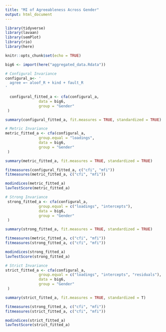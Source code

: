 ```yaml
---
title: "MI of Agreeableness Across Gender"
output: html_document
---
```


```r

library(tidyverse)
library(lavaan)
library(semPlot)
library(rio)
library(here)

knitr::opts_chunk$set(echo = TRUE)
```

```r

big6 <- import(here("aggregated_data.Rdata"))
```


```r
# Configural Invariance 
configural_a<- '
  agree =~ aloof_R + kind + fault_R
'
  
  configural_fitted_a <- cfa(configural_a,
               data = big6,
               group = "Gender"
 )

summary(configural_fitted_a, fit.measures = TRUE, standardized = TRUE)
```

```r
# Metric Invariance 
metric_fitted_a <- cfa(configural_a,
               group.equal = "loadings",
               data = big6,
               group = "Gender"
 )

summary(metric_fitted_a, fit.measures = TRUE, standardized = TRUE)

fitmeasures(configural_fitted_a, c("cfi", "mfi"))
fitmeasures(metric_fitted_a, c("cfi", "mfi"))

modindices(metric_fitted_a)
lavTestScore(metric_fitted_a)


```

```r
# Strong Invariance 
 strong_fitted_a <- cfa(configural_a,
               group.equal = c("loadings", "intercepts"),
               data = big6,
               group = "Gender"
 )

summary(strong_fitted_a, fit.measures = TRUE, standardized = TRUE)

fitmeasures(metric_fitted_a, c("cfi", "mfi"))
fitmeasures(strong_fitted_a, c("cfi", "mfi"))

modindices(strong_fitted_a)
lavTestScore(strong_fitted_a)

```

```r
# Strict Invariance
strict_fitted_a <- cfa(configural_a,
               group.equal = c("loadings", "intercepts", "residuals"),
               data = big6,
               group = "Gender"
 )

summary(strict_fitted_a, fit.measures = TRUE, standardized = T)

fitmeasures(strong_fitted_a, c("cfi", "mfi"))
fitmeasures(strict_fitted_a, c("cfi", "mfi"))

modindices(strict_fitted_a)
lavTestScore(strict_fitted_a)

```

